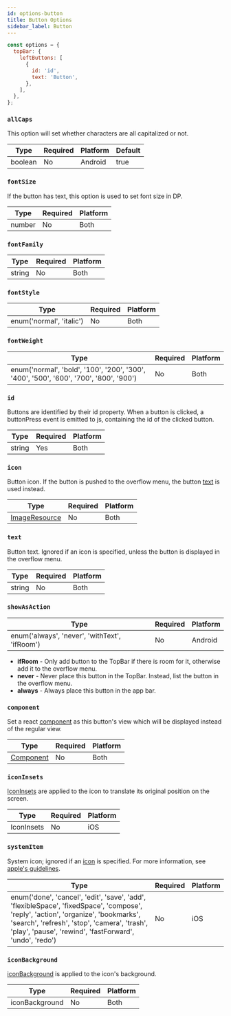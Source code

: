 ```yaml
---
id: options-button
title: Button Options
sidebar_label: Button
---
```


```js
const options = {
  topBar: {
    leftButtons: [
      {
        id: 'id',
        text: 'Button',
      },
    ],
  },
};
```

### `allCaps`

This option will set whether characters are all capitalized or not.

| Type    | Required | Platform | Default |
| ------- | -------- | -------- | ------- |
| boolean | No       | Android  | true    |

### `fontSize`

If the button has text, this option is used to set font size in DP.

| Type   | Required | Platform |
| ------ | -------- | -------- |
| number | No       | Both     |

### `fontFamily`

| Type   | Required | Platform |
| ------ | -------- | -------- |
| string | No       | Both     |

### `fontStyle`

| Type                     | Required | Platform |
| ------------------------ | -------- | -------- |
| enum('normal', 'italic') | No       | Both     |

### `fontWeight`

| Type                                                                                  | Required | Platform |
| ------------------------------------------------------------------------------------- | -------- | -------- |
| enum('normal', 'bold', '100', '200', '300', '400', '500', '600', '700', '800', '900') | No       | Both     |

### `id`

Buttons are identified by their id property. When a button is clicked, a buttonPress event is emitted to js, containing the id of the clicked button.

| Type   | Required | Platform |
| ------ | -------- | -------- |
| string | Yes      | Both     |

### `icon`

Button icon. If the button is pushed to the overflow menu, the button [text](#text) is used instead.

| Type                                       | Required | Platform |
| ------------------------------------------ | -------- | -------- |
| [ImageResource](options-imageResource.mdx) | No       | Both     |

### `text`

Button text. Ignored if an icon is specified, unless the button is displayed in the overflow menu.

| Type   | Required | Platform |
| ------ | -------- | -------- |
| string | No       | Both     |

### `showAsAction`

| Type                                          | Required | Platform |
| --------------------------------------------- | -------- | -------- |
| enum('always', 'never', 'withText', 'ifRoom') | No       | Android  |

- **ifRoom** - Only add button to the TopBar if there is room for it, otherwise add it to the overflow menu.
- **never** - Never place this button in the TopBar. Instead, list the button in the overflow menu.
- **always** - Always place this button in the app bar.

### `component`

Set a react [component](layout-component.mdx) as this button's view which will be displayed instead of the regular view.

| Type                              | Required | Platform |
| --------------------------------- | -------- | -------- |
| [Component](layout-component.mdx) | No       | Both     |

### `iconInsets`

[IconInsets](options-iconInsets.mdx) are applied to the icon to translate its original position on the screen.

| Type       | Required | Platform |
| ---------- | -------- | -------- |
| IconInsets | No       | iOS      |

### `systemItem`

System icon; ignored if an [icon](#icon-number) is specified. For more information, see [apple's guidelines](https://developer.apple.com/design/human-interface-guidelines/ios/icons-and-images/system-icons/).

| Type                                                                                                                                                                                                                                          | Required | Platform |
| --------------------------------------------------------------------------------------------------------------------------------------------------------------------------------------------------------------------------------------------- | -------- | -------- |
| enum('done', 'cancel', 'edit', 'save', 'add', 'flexibleSpace', 'fixedSpace', 'compose', 'reply', 'action', 'organize', 'bookmarks', 'search', 'refresh', 'stop', 'camera', 'trash', 'play', 'pause', 'rewind', 'fastForward', 'undo', 'redo') | No       | iOS      |

### `iconBackground`

[iconBackground](options-iconBackground.mdx) is applied to the icon's background.

| Type           | Required | Platform |
| -------------- | -------- | -------- |
| iconBackground | No       | Both     |

